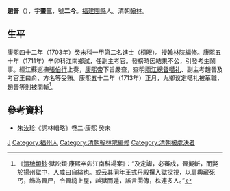 {{About|清朝翰林赵晋|赵少麟之子|赵晋 (1973年)}}

'''趙晉'''（{{bd|？||1713年}}），字'''晝三'''，號'''二今'''。[[福建|福建]][[閩縣|閩縣]]人。清朝[[翰林|翰林]]。

== 生平 ==
[[康熙|康熙]]四十二年（1703年）[[癸未|癸未]]科一甲第二名進士（[[榜眼|榜眼]]）。授[[翰林院|翰林院]][[編修|編修]]。康熙五十年（1711年）辛卯科江南鄉試，任副主考官。發榜時因結果不公，引發考生鬧事。經江蘇巡撫[[張伯行|張伯行]]上奏，[[康熙帝|康熙帝]]下旨嚴查，查明[[兩江總督|兩江總督]][[噶礼|噶礼]]、副主考趙晉及考官王曰俞、方名等受贿。康熙五十二年（1713年）正月，九卿议定噶礼被革職，趙晉等則被問斬<ref>《[[清稗類鈔|清稗類鈔]]·獄訟類·康熙辛卯江南科場案》：“及定讞，必蕃戍，晉擬斬，而斃於揚州獄中，人咸曰自縊也。或云其同年王式丹殿撰入獄探視，以肩輿藏死丐，飾為晉尸，令晉縋上屋，越獄而遁，謠言鬨傳，株連多人。”</ref>。

==參考資料==
{{reflist}}
*[[朱汝珍|朱汝珍]]《詞林輯略》卷二·康熙 癸未

{{康熙四十二年癸未科殿試金榜}}

{{Authority control}}

{{DEFAULTSORT:Zhao趙}}
[[Category:趙姓|J]]
[[Category:福州人|Category:福州人]]
[[Category:清朝翰林院編修|Category:清朝翰林院編修]]
[[Category:清朝被處決者|Category:清朝被處決者]]
